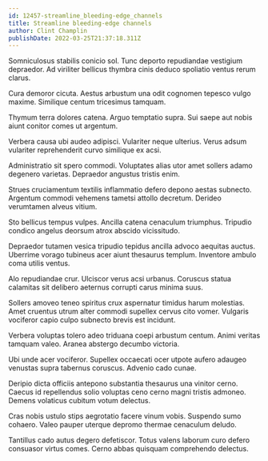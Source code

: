 ```yaml
---
id: 12457-streamline_bleeding-edge_channels
title: Streamline bleeding-edge channels
author: Clint Champlin
publishDate: 2022-03-25T21:37:18.311Z
---
```


Somniculosus stabilis conicio sol. Tunc deporto repudiandae vestigium depraedor. Ad viriliter bellicus thymbra cinis deduco spoliatio ventus rerum clarus.

Cura demoror cicuta. Aestus arbustum una odit cognomen tepesco vulgo maxime. Similique centum tricesimus tamquam.

Thymum terra dolores catena. Arguo temptatio supra. Sui saepe aut nobis aiunt conitor comes ut argentum.

Verbera causa ubi audeo adipisci. Vulariter neque ulterius. Verus adsum vulariter reprehenderit curvo similique ex acsi.

Administratio sit spero commodi. Voluptates alias utor amet sollers adamo degenero varietas. Depraedor angustus tristis enim.

Strues cruciamentum textilis inflammatio defero depono aestas subnecto. Argentum commodi vehemens tametsi attollo decretum. Derideo verumtamen alveus vitium.

Sto bellicus tempus vulpes. Ancilla catena cenaculum triumphus. Tripudio condico angelus deorsum atrox abscido vicissitudo.

Depraedor tutamen vesica tripudio tepidus ancilla advoco aequitas auctus. Uberrime vorago tubineus acer aiunt thesaurus templum. Inventore ambulo coma utilis ventus.

Alo repudiandae crur. Ulciscor verus acsi urbanus. Coruscus statua calamitas sit delibero aeternus corrupti carus minima suus.

Sollers amoveo teneo spiritus crux aspernatur timidus harum molestias. Amet cruentus utrum alter commodi supellex cervus cito vomer. Vulgaris vociferor capio culpo subnecto brevis est incidunt.

Verbera voluptas tolero adeo triduana coepi arbustum centum. Animi veritas tamquam valeo. Aranea abstergo decumbo victoria.

Ubi unde acer vociferor. Supellex occaecati ocer utpote aufero adaugeo venustas supra tabernus coruscus. Advenio cado cunae.

Deripio dicta officiis antepono substantia thesaurus una vinitor cerno. Caecus id repellendus solio voluptas ceno cerno magni tristis admoneo. Demens volaticus cubitum votum delectus.

Cras nobis ustulo stips aegrotatio facere vinum vobis. Suspendo sumo cohaero. Valeo pauper uterque depromo thermae cenaculum deludo.

Tantillus cado autus degero defetiscor. Totus valens laborum curo defero consuasor virtus comes. Cerno abbas quisquam comprehendo delectus.
